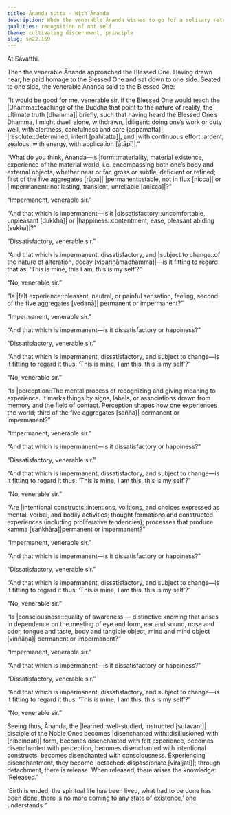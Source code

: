 ```yaml
---
title: Ānanda sutta - With Ānanda
description: When the venerable Ānanda wishes to go for a solitary retreat, the Buddha teaches him to contemplate the five aggregates subject to appropriation and being assumed as one’s self.
qualities: recognition of not-self
theme: cultivating discernment, principle
slug: sn22.159
---
```


At Sāvatthi.

Then the venerable Ānanda approached the Blessed One. Having drawn near, he paid homage to the Blessed One and sat down to one side. Seated to one side, the venerable Ānanda said to the Blessed One:

“It would be good for me, venerable sir, if the Blessed One would teach the |Dhamma::teachings of the Buddha that point to the nature of reality, the ultimate truth [dhamma]| briefly, such that having heard the Blessed One’s Dhamma, I might dwell alone, withdrawn, |diligent::doing one’s work or duty well, with alertness, carefulness and care [appamatta]|, |resolute::determined, intent [pahitatta]|, and |with continuous effort::ardent, zealous, with energy, with application [ātāpī]|.”

“What do you think, Ānanda—is |form::materiality, material existence, experience of the material world, i.e. encompassing both one’s body and external objects, whether near or far, gross or subtle, deficient or refined; first of the five aggregates [rūpa]| |permanent::stable, not in flux [nicca]| or |impermanent::not lasting, transient, unreliable [anicca]|?”

“Impermanent, venerable sir.”

“And that which is impermanent—is it |dissatisfactory::uncomfortable, unpleasant [dukkha]| or |happiness::contentment, ease, pleasant abiding [sukha]|?”

“Dissatisfactory, venerable sir.”

“And that which is impermanent, dissatisfactory, and |subject to change::of the nature of alteration, decay [vipariṇāmadhamma]|—is it fitting to regard that as: ‘This is mine, this I am, this is my self’?”

“No, venerable sir.”

“Is |felt experience::pleasant, neutral, or painful sensation, feeling, second of the five aggregates [vedanā]| permanent or impermanent?”

“Impermanent, venerable sir.”

“And that which is impermanent—is it dissatisfactory or happiness?”

“Dissatisfactory, venerable sir.”

“And that which is impermanent, dissatisfactory, and subject to change—is it fitting to regard it thus: ‘This is mine, I am this, this is my self’?”

“No, venerable sir.”

“Is |perception::The mental process of recognizing and giving meaning to experience. It marks things by signs, labels, or associations drawn from memory and the field of contact. Perception shapes how one experiences the world; third of the five aggregates [sañña]| permanent or impermanent?”

“Impermanent, venerable sir.”

“And that which is impermanent—is it dissatisfactory or happiness?”

“Dissatisfactory, venerable sir.”

“And that which is impermanent, dissatisfactory, and subject to change—is it fitting to regard it thus: ‘This is mine, I am this, this is my self’?”

“No, venerable sir.”

“Are |intentional constructs::intentions, volitions, and choices expressed as mental, verbal, and bodily activities; thought formations and constructed experiences (including proliferative tendencies); processes that produce kamma [saṅkhāra]|permanent or impermanent?”

“Impermanent, venerable sir.”

“And that which is impermanent—is it dissatisfactory or happiness?”

“Dissatisfactory, venerable sir.”

“And that which is impermanent, dissatisfactory, and subject to change—is it fitting to regard it thus: ‘This is mine, I am this, this is my self’?”

“No, venerable sir.”

“Is |consciousness::quality of awareness — distinctive knowing that arises in dependence on the meeting of eye and form, ear and sound, nose and odor, tongue and taste, body and tangible object, mind and mind object [viññāṇa]| permanent or impermanent?”

“Impermanent, venerable sir.”

“And that which is impermanent—is it dissatisfactory or happiness?”

“Dissatisfactory, venerable sir.”

“And that which is impermanent, dissatisfactory, and subject to change—is it fitting to regard it thus: ‘This is mine, I am this, this is my self’?”

“No, venerable sir.”

Seeing thus, Ānanda, the |learned::well-studied, instructed [sutavant]| disciple of the Noble Ones becomes |disenchanted with::disillusioned with [nibbindati]| form, becomes disenchanted with felt experience, becomes disenchanted with perception, becomes disenchanted with intentional constructs, becomes disenchanted with consciousness. Experiencing disenchantment, they become |detached::dispassionate [virajjati]|; through detachment, there is release. When released, there arises the knowledge: ‘Released.’

'Birth is ended, the spiritual life has been lived, what had to be done has been done, there is no more coming to any state of existence,’ one understands.”